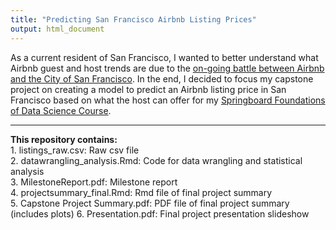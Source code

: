 ```yaml
---
title: "Predicting San Francisco Airbnb Listing Prices"
output: html_document
---
```


As a current resident of San Francisco, I wanted to better understand what Airbnb guest and host trends are due to the [on-going battle between Airbnb and the City of San Francisco](http://www.sfgate.com/bayarea/article/Prop-F-Measure-to-restrict-Airbnb-rentals-6609176.php). In the end, I decided to focus my capstone project on creating a model to predict an Airbnb listing price in San Francisco based on what the host can offer for my [Springboard Foundations of Data Science Course](https://www.springboard.com/workshops/data-science).  

***

**This repository contains:**  
1. listings_raw.csv: Raw csv file  
2. datawrangling_analysis.Rmd: Code for data wrangling and statistical analysis  
3. MilestoneReport.pdf: Milestone report  
4. projectsummary_final.Rmd: Rmd file of final project summary  
5. Capstone Project Summary.pdf: PDF file of final project summary (includes plots)
6. Presentation.pdf: Final project presentation slideshow  


